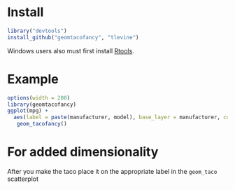 # Install 

```r
library("devtools")
install_github("geomtacofancy", "tlevine")
```

Windows users also must first install
[Rtools](http://cran.rstudio.com/bin/windows/Rtools/).
 
# Example

```r
options(width = 200)
library(geomtacofancy)
ggplot(mpg) +
  aes(label = paste(manufacturer, model), base_layer = manufacturer, condiments = trans, x = hwy, y = cty) +
   geom_tacofancy()
```

# For added dimensionality

After you make the taco place it on the appropriate label in the `geom_taco` scatterplot
